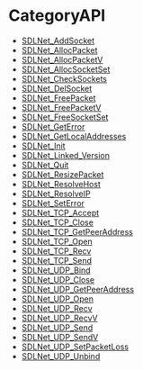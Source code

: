 = CategoryAPI =

<!-- BEGIN CATEGORY LIST -->
* [[SDLNet_AddSocket]]
* [[SDLNet_AllocPacket]]
* [[SDLNet_AllocPacketV]]
* [[SDLNet_AllocSocketSet]]
* [[SDLNet_CheckSockets]]
* [[SDLNet_DelSocket]]
* [[SDLNet_FreePacket]]
* [[SDLNet_FreePacketV]]
* [[SDLNet_FreeSocketSet]]
* [[SDLNet_GetError]]
* [[SDLNet_GetLocalAddresses]]
* [[SDLNet_Init]]
* [[SDLNet_Linked_Version]]
* [[SDLNet_Quit]]
* [[SDLNet_ResizePacket]]
* [[SDLNet_ResolveHost]]
* [[SDLNet_ResolveIP]]
* [[SDLNet_SetError]]
* [[SDLNet_TCP_Accept]]
* [[SDLNet_TCP_Close]]
* [[SDLNet_TCP_GetPeerAddress]]
* [[SDLNet_TCP_Open]]
* [[SDLNet_TCP_Recv]]
* [[SDLNet_TCP_Send]]
* [[SDLNet_UDP_Bind]]
* [[SDLNet_UDP_Close]]
* [[SDLNet_UDP_GetPeerAddress]]
* [[SDLNet_UDP_Open]]
* [[SDLNet_UDP_Recv]]
* [[SDLNet_UDP_RecvV]]
* [[SDLNet_UDP_Send]]
* [[SDLNet_UDP_SendV]]
* [[SDLNet_UDP_SetPacketLoss]]
* [[SDLNet_UDP_Unbind]]
<!-- END CATEGORY LIST -->

